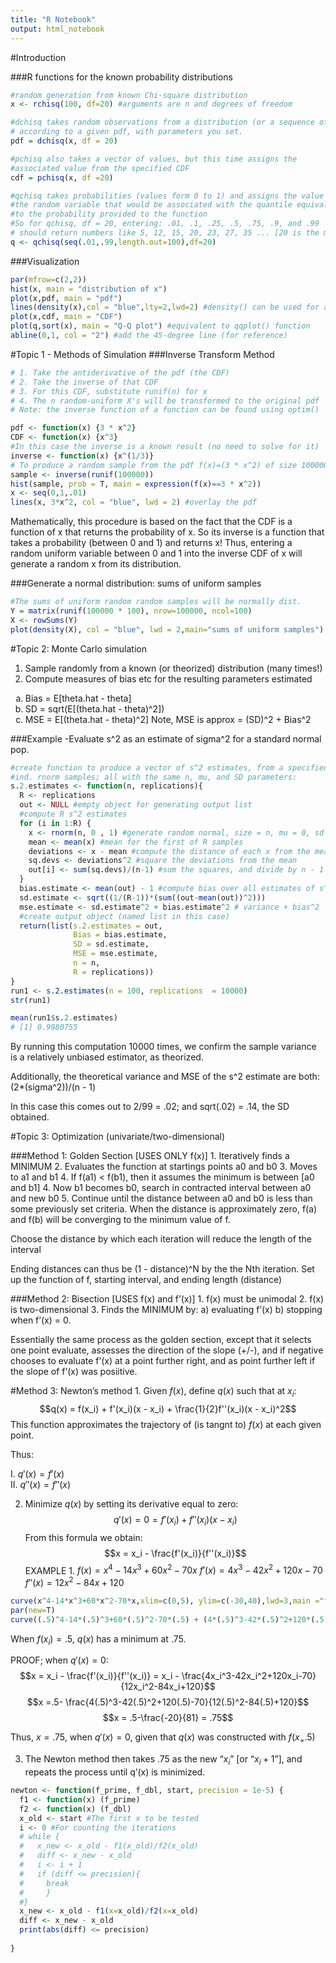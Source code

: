 ```yaml
---
title: "R Notebook"
output: html_notebook
---
```

#Introduction   

###R functions for the known probability distributions
```r
#random generation from known Chi-square distribution
x <- rchisq(100, df=20) #arguments are n and degrees of freedom

#dchisq takes random observations from a distribution (or a sequence of #'s) #and returns the probabilities that would be associated with those numbers
# according to a given pdf, with parameters you set.
pdf = dchisq(x, df = 20)

#pchisq also takes a vector of values, but this time assigns the
#associated value from the specified CDF
cdf = pchisq(x, df =20)

#qchisq takes probabilities (values form 0 to 1) and assigns the value of
#the random variable that would be associated with the quantile equivalent
#to the probability provided to the function
#So for qchisq, df = 20, entering: .01, .1, .25, .5, .75, .9, and .99
# should return numbers like 5, 12, 15, 20, 23, 27, 35 ... [20 is the mean]
q <- qchisq(seq(.01,.99,length.out=100),df=20)
```
###Visualization
```r
par(mfrow=c(2,2))
hist(x, main = "distribution of x")
plot(x,pdf, main = "pdf")
lines(density(x),col = "blue",lty=2,lwd=2) #density() can be used for a curve
plot(x,cdf, main = "CDF")
plot(q,sort(x), main = "Q-Q plot") #equivalent to qqplot() function
abline(0,1, col = "2") #add the 45-degree line (for reference)
```   


#Topic 1 - Methods of Simulation
###Inverse Transform Method
```r
# 1. Take the antiderivative of the pdf (the CDF)
# 2. Take the inverse of that CDF
# 3. For this CDF, substitute runif(n) for x
# 4. The n random-uniform X's will be transformed to the original pdf
# Note: the inverse function of a function can be found using optim()

pdf <- function(x) {3 * x^2}
CDF <- function(x) {x^3}
#In this case the inverse is a known result (no need to solve for it)
inverse <- function(x) {x^(1/3)}
# To produce a random sample from the pdf f(x)=(3 * x^2) of size 100000
sample <- inverse(runif(100000))
hist(sample, prob = T, main = expression(f(x)==3 * x^2))
x <- seq(0,1,.01)
lines(x, 3*x^2, col = "blue", lwd = 2) #overlay the pdf
```
   
Mathematically, this procedure is based on the fact that the CDF is
a function of x that returns the probability of x. So its inverse is
a function that takes a probability (between 0 and 1) and returns x!
Thus, entering a random uniform variable between 0 and 1 into the 
inverse CDF of x will generate a random x from its distribution.

###Generate a normal distribution: sums of uniform samples
```r
#The sums of uniform random random samples will be normally dist.
Y = matrix(runif(100000 * 100), nrow=100000, ncol=100)
X <- rowSums(Y)
plot(density(X), col = "blue", lwd = 2,main="sums of uniform samples")
```
   
   
#Topic 2: Monte Carlo simulation

1. Sample randomly from a known (or theorized) distribution (many times!)
2. Compute measures of bias etc for the resulting parameters estimated
a) Bias = E[theta.hat - theta]
b) SD = sqrt(E[(theta.hat - theta)^2])
c) MSE = E[(theta.hat - theta)^2]
Note, MSE is approx = (SD)^2 + Bias^2

###Example 
-Evaluate s^2 as an estimate of sigma^2 for a standard normal pop.
```r
#create function to produce a vector of s^2 estimates, from a specified # of
#ind. rnorm samples; all with the same n, mu, and SD parameters:
s.2.estimates <- function(n, replications){
  R <- replications
  out <- NULL #empty object for generating output list
  #compute R s^2 estimates
  for (i in 1:R) {
    x <- rnorm(n, 0 , 1) #generate random normal, size = n, mu = 0, sd = 1
    mean <- mean(x) #mean for the first of R samples
    deviations <- x - mean #compute the distance of each x from the mean
    sq.devs <- deviations^2 #square the deviations from the mean
    out[i] <- sum(sq.devs)/(n-1) #sum the squares, and divide by n - 1
  }
  bias.estimate <- mean(out) - 1 #compute bias over all estimates of s^2
  sd.estimate <- sqrt((1/(R-1))*(sum((out-mean(out))^2)))
  mse.estimate <- sd.estimate^2 + bias.estimate^2 # variance + bias^2
  #create output object (named list in this case)
  return(list(s.2.estimates = out,
              Bias = bias.estimate,
              SD = sd.estimate,
              MSE = mse.estimate,
              n = n,
              R = replications))
}
run1 <- s.2.estimates(n = 100, replications  = 10000)
str(run1)
```
```r
mean(run1$s.2.estimates)
# [1] 0.9980755
```
   
By running this computation 10000 times, we confirm the sample variance is a
relatively unbiased estimator, as theorized. 

Additionally, the theoretical variance and MSE of the s^2 estimate are both:
(2*(sigma^2))/(n - 1)

In this case this comes out to 2/99 = .02; and sqrt(.02) = .14, the SD obtained.

#Topic 3: Optimization (univariate/two-dimensional)

###Method 1: Golden Section [USES ONLY f(x)]
1. Iteratively finds a MINIMUM
2. Evaluates the function at startings points a0 and b0
3. Moves to a1 and b1
4. If f(a1) < f(b1), then it assumes the minimum is between [a0 and b1]
4. Now b1 becomes b0, search in contracted interval between a0 and new b0
5. Continue until the distance between a0 and b0 is less than some
 previously set criteria. When the distance is approximately zero,
 f(a) and f(b) will be converging to the minimum value of f.

 Choose the distance by which each iteration will reduce the length of the interval

 Ending distances can thus be (1 - distance)^N by the the Nth iteration.
 Set up the function of f, starting interval, and ending length (distance)


###Method 2: Bisection [USES f(x) and f'(x)]
1. f(x) must be unimodal
2. f(x) is two-dimensional
3. Finds the MINIMUM by:
a) evaluating f'(x)
b) stopping when f'(x) = 0.

  Essentially the same process as the golden section, except that it selects one
point evaluate, assesses the direction of the slope (+/-), and if negative
chooses to evaluate f'(x) at a point further right, and as point further left
if the slope of f'(x) was posiitive.

#Method 3: Newton's method
1. Given $f(x)$, define $q(x)$ such that at $x_i$:
$$q(x) = f(x_i) + f'(x_i)(x - x_i) + \frac{1}{2}f''(x_i)(x - x_i)^2$$
This function approximates the trajectory of (is tangnt to) $f(x)$ at 
each given point.

Thus:   

 I. $q'(x) = f'(x)$   
II. $q''(x) = f''(x)$
  
2. Minimize $q(x)$ by setting its derivative equal to zero:
$$q'(x) = 0 = f'(x_i) + f''(x_i)(x - x_i)$$
From this formula we obtain:
$$x = x_i - \frac{f'(x_i)}{f''(x_i)}$$
EXAMPLE 1.
$f(x) = x^4-14x^3+60x^2-70x$
$f'(x) = 4x^3-42x^2+120x-70$
$f''(x) = 12x^2-84x+120$

```r
curve(x^4-14*x^3+60*x^2-70*x,xlim=c(0,5), ylim=c(-30,40),lwd=3,main ="f(x) and q(x) for x{i}=.5",ylab="y")
par(new=T)
curve((.5)^4-14*(.5)^3+60*(.5)^2-70*(.5) + (4*(.5)^3-42*(.5)^2+120*(.5)-70)*(x-.5) + (.5)*(12*(.5)^2-84*(.5)+120)*((x-.5)^2),xlim=c(0,5), col=3,lty=3,ylim=c(-30,40),lwd=3,ylab="y")
```
When $f(x_i) = .5$, $q(x)$ has a minimum at .75.

PROOF; when $q'(x) = 0$:
$$x = x_i - \frac{f'(x_i)}{f''(x_i)} = x_i - \frac{4x_i^3-42x_i^2+120x_i-70}{12x_i^2-84x_i+120}$$
$$x =.5- \frac{4(.5)^3-42(.5)^2+120(.5)-70}{12(.5)^2-84(.5)+120}$$
$$x = .5-\frac{-20}{81} = .75$$

Thus, $x = .75$, when $q'(x) = 0$, given that $q(x)$ was constructed with $f(x_=.5)$

3. The Newton method then takes .75 as the new "$x_i$" [or "$x_i+1$"], and repeats the process until q'(x) is minimized.
```r
newton <- function(f_prime, f_dbl, start, precision = 1e-5) {
  f1 <- function(x) (f_prime)
  f2 <- function(x) (f_dbl)
  x_old <- start #The first x to be tested
  i <- 0 #For counting the iterations
  # while {
  #   x_new <- x_old - f1(x_old)/f2(x_old)
  #   diff <- x_new - x_old
  #   i <- i + 1
  #   if (diff <= precision){
  #     break
  #     } 
  #}
  x_new <- x_old - f1(x=x_old)/f2(x=x_old)
  diff <- x_new - x_old
  print(abs(diff) <= precision)
  
}
```




